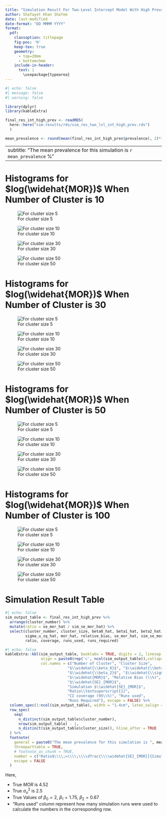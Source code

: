 ```yaml
---
title: "Simulation Result For Two-Level Intercept Model With High Prevalence"
author: Shafayet Khan Shafee
date: last-modified
date-format: "DD MMMM YYYY"
format: 
  pdf:
    classoption: titlepage
    fig-pos: 'H'
    keep-tex: true
    geometry:
      - top=20mm
      - bottom=5mm
    include-in-header:
      text: |
        \usepackage{typearea}
---
```


\newpage


```r
#| echo: false
#| message: false
#| warning: false

library(dplyr)
library(kableExtra)

final_res_int_high_prev <- readRDS(
  here::here("sim-results/rds/sim_res_two_lvl_int_high_prev.rds")
  )

mean_prevalence <- round(mean(final_res_int_high_prev$prevalence), 2)*100
```

<!-- **Note:  `r `** -->

---
subtitle: "The mean prevalence for this simulation is `r mean_prevalence` %"
---

# Histograms for $log(\widehat{MOR})$ When Number of Cluster is 10

\vspace{5mm}

::: {layout="[[50, 50], [-20], [50,50]]"}

![For cluster size 5](../../plots/two-lvl-ran-int/high-prev/hist_10_5.png){#m10n5}

![For cluster size 10](../../plots/two-lvl-ran-int/high-prev/hist_10_10.png){#m10n10}

![For cluster size 30](../../plots/two-lvl-ran-int/high-prev/hist_10_30.png){#m10n30}


![For cluster size 50](../../plots/two-lvl-ran-int/high-prev/hist_10_50.png){#m10n50}

:::

\newpage

<!-- --------------------------------------------------------------------------- -->
<!-- --------------------------------------------------------------------------- -->
<!-- --------------------------------------------------------------------------- -->


# Histograms for $log(\widehat{MOR})$ When Number of Cluster is 30

\vspace{5mm}

::: {layout="[[50, 50], [-20], [50,50]]"}

![For cluster size 5](../../plots/two-lvl-ran-int/high-prev/hist_30_5.png){#m30n5}

![For cluster size 10](../../plots/two-lvl-ran-int/high-prev/hist_30_10.png){#m30n10}

![For cluster size 30](../../plots/two-lvl-ran-int/high-prev/hist_30_30.png){#m30n30}


![For cluster size 50](../../plots/two-lvl-ran-int/high-prev/hist_30_50.png){#m30n50}

:::

\newpage

<!-- --------------------------------------------------------------------------- -->
<!-- --------------------------------------------------------------------------- -->
<!-- --------------------------------------------------------------------------- -->


# Histograms for $log(\widehat{MOR})$ When Number of Cluster is 50

\vspace{5mm}

::: {layout="[[50, 50], [-20], [50,50]]"}

![For cluster size 5](../../plots/two-lvl-ran-int/high-prev/hist_50_5.png){#m50n5}

![For cluster size 10](../../plots/two-lvl-ran-int/high-prev/hist_50_10.png){#m50n10}

![For cluster size 30](../../plots/two-lvl-ran-int/high-prev/hist_50_30.png){#m50n30}



![For cluster size 50](../../plots/two-lvl-ran-int/high-prev/hist_50_50.png){#m50n50}

:::

\newpage

<!-- --------------------------------------------------------------------------- -->
<!-- --------------------------------------------------------------------------- -->
<!-- --------------------------------------------------------------------------- -->


# Histograms for $log(\widehat{MOR})$ When Number of Cluster is 100

\vspace{5mm}

::: {layout="[[50, 50], [-20], [50,50]]"}

![For cluster size 5](../../plots/two-lvl-ran-int/high-prev/hist_100_5.png){#m100n5}

![For cluster size 10](../../plots/two-lvl-ran-int/high-prev/hist_100_10.png){#m100n10}

![For cluster size 30](../../plots/two-lvl-ran-int/high-prev/hist_100_30.png){#m100n30}


![For cluster size 50](../../plots/two-lvl-ran-int/high-prev/hist_100_50.png){#m100n50}

:::


<!-- --------------------------------------------------------------------------- -->
<!-- --------------------------------------------------------------------------- -->
<!-- --------------------------------------------------------------------------- -->

\newpage

\KOMAoptions{usegeometry,paper=landscape,pagesize}
\recalctypearea
\newgeometry{right=10mm,left=10mm}

# Simulation Result Table


```r
#| echo: false
sim_output_table <- final_res_int_high_prev %>% 
  arrange(cluster_number) %>% 
  mutate(ratio = se_mor_hat / sim_se_mor_hat) %>% 
  select(cluster_number, cluster_size, beta0_hat, beta1_hat, beta2_hat, 
         sigma_u_sq_hat, mor_hat, relative_bias, se_mor_hat, sim_se_mor_hat, 
         ratio, coverage, runs_used, runs_required)
```


\begingroup
<!-- \setlength{\LTleft}{0pt minus 5000pt} -->
<!-- \setlength{\LTright}{0pt minus 5000pt} -->
\fontsize{10pt}{14pt}\selectfont
\addtolength{\tabcolsep}{0.2pt}


```r
#| echo: false
kableExtra::kbl(sim_output_table, booktabs = TRUE, digits = 2, linesep = "",
                align = paste0(rep('c', ncol(sim_output_table)),collapse = ""),
                col.names = c("Number of Cluster", "Cluster Size",
                            "$\\widehat{\\beta_0}$", "$\\widehat{\\beta_1}$", 
                            "$\\widehat{\\beta_2}$", "$\\widehat{\\sigma_u^2}$",
                            "$\\widehat{MOR}$", "Relative Bias (\\%)",
                            "$\\widehat{SE}_{MOR}$", 
                            "Simulation $\\widehat{SE}_{MOR}$", 
                            "Ratio\\textsuperscript{1}",
                            "CI coverage (95\\%)", "Runs used",
                            "Runs Required"), escape = FALSE) %>% 
  column_spec(1:ncol(sim_output_table), width = "1.4cm", latex_valign = "m") %>% 
  row_spec(
    seq(
      n_distinct(sim_output_table$cluster_number), 
      nrow(sim_output_table) - 1, 
      n_distinct(sim_output_table$cluster_size)), hline_after = TRUE
  ) %>% 
  footnote(
    general = paste0("The mean prevalence for this simulation is ", mean_prevalence, "\\\\%"),
    threeparttable = TRUE,
    # footnote_as_chunk = TRUE,
    number = c("Ratio$\\\\;=\\\\;\\\\dfrac{\\\\widehat{SE}_{MOR}}{Simulation\\\\;\\\\widehat{SE}_{MOR}}$"), 
    escape = FALSE
  )

```


\endgroup

\vspace{10mm}

\newpage

Here,

- True $MOR$ is 4.52
- True $\sigma^2_u$ is 2.5
- True Values of $\beta_0 = 2$, $\beta_1 = 1.75$, $\beta_2 = 0.67$ 
- "Runs used" column represent how many simulation runs were used to calculate the numbers in the corresponding row.

